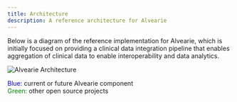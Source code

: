 ```yaml
---
title: Architecture
description: A reference architecture for Alvearie
---
```




Below is a diagram of the reference implementation for Alvearie, which is initially focused on providing a clinical data integration pipeline that enables 
aggregation of clinical data to enable interoperability and data analytics.

![Alvearie Architecture](../../images/AlvearieArch.png)

<font color="blue">Blue:</font> current or future Alvearie component
<br/>
<font color="green">Green:</font> other open source projects

 
